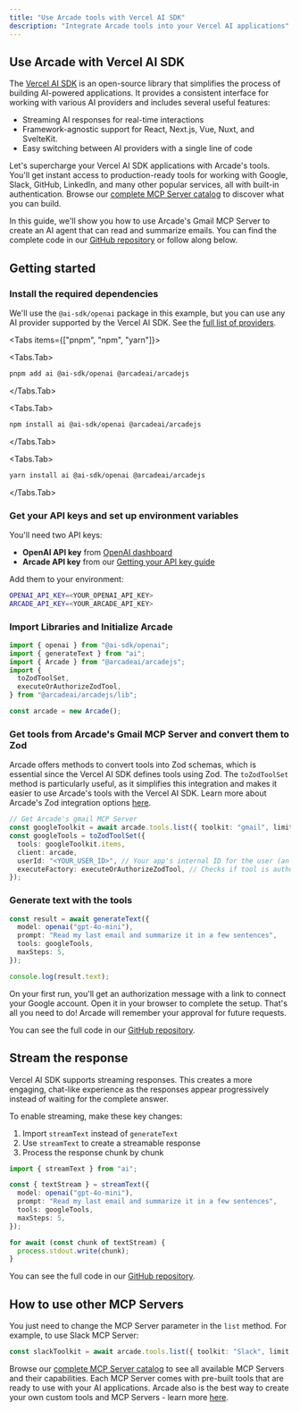 ```yaml
---
title: "Use Arcade tools with Vercel AI SDK"
description: "Integrate Arcade tools into your Vercel AI applications"
---
```



## Use Arcade with Vercel AI SDK

The [Vercel AI SDK](https://sdk.vercel.ai/) is an open-source library that simplifies the process of building AI-powered applications. It provides a consistent interface for working with various AI providers and includes several useful features:

- Streaming AI responses for real-time interactions
- Framework-agnostic support for React, Next.js, Vue, Nuxt, and SvelteKit.
- Easy switching between AI providers with a single line of code

Let's supercharge your Vercel AI SDK applications with Arcade's tools. You'll get instant access to production-ready tools for working with Google, Slack, GitHub, LinkedIn, and many other popular services, all with built-in authentication. Browse our [complete MCP Server catalog](/mcp-servers) to discover what you can build.

In this guide, we'll show you how to use Arcade's Gmail MCP Server to create an AI agent that can read and summarize emails. You can find the complete code in our [GitHub repository](https://github.com/ArcadeAI/arcade-ai/tree/main/examples/ai-sdk) or follow along below.

## Getting started

<Steps>

### Install the required dependencies

We'll use the `@ai-sdk/openai` package in this example, but you can use any AI provider supported by the Vercel AI SDK. See the [full list of providers](https://ai-sdk.dev/docs/foundations/providers-and-models#ai-sdk-providers).

<Tabs items={["pnpm", "npm", "yarn"]}>

<Tabs.Tab>

```bash
pnpm add ai @ai-sdk/openai @arcadeai/arcadejs
```

</Tabs.Tab>

<Tabs.Tab>

```bash
npm install ai @ai-sdk/openai @arcadeai/arcadejs
```

</Tabs.Tab>

<Tabs.Tab>

```bash
yarn install ai @ai-sdk/openai @arcadeai/arcadejs
```

</Tabs.Tab>

</Tabs>

### Get your API keys and set up environment variables

You'll need two API keys:

- **OpenAI API key** from [OpenAI dashboard](https://platform.openai.com/api-keys)
- **Arcade API key** from our [Getting your API key guide](/home/api-keys)

Add them to your environment:

```bash
OPENAI_API_KEY=<YOUR_OPENAI_API_KEY>
ARCADE_API_KEY=<YOUR_ARCADE_API_KEY>
```

### Import Libraries and Initialize Arcade

```ts
import { openai } from "@ai-sdk/openai";
import { generateText } from "ai";
import { Arcade } from "@arcadeai/arcadejs";
import {
  toZodToolSet,
  executeOrAuthorizeZodTool,
} from "@arcadeai/arcadejs/lib";

const arcade = new Arcade();
```

### Get tools from Arcade's Gmail MCP Server and convert them to Zod

Arcade offers methods to convert tools into Zod schemas, which is essential since the Vercel AI SDK defines tools using Zod. The `toZodToolSet` method is particularly useful, as it simplifies this integration and makes it easier to use Arcade's tools with the Vercel AI SDK. Learn more about Arcade's Zod integration options [here](/home/use-tools/get-tool-definitions#get-zod-tool-definitions).

```ts
// Get Arcade's gmail MCP Server
const googleToolkit = await arcade.tools.list({ toolkit: "gmail", limit: 30 });
const googleTools = toZodToolSet({
  tools: googleToolkit.items,
  client: arcade,
  userId: "<YOUR_USER_ID>", // Your app's internal ID for the user (an email, UUID, etc). It's used internally to identify your user in Arcade
  executeFactory: executeOrAuthorizeZodTool, // Checks if tool is authorized and executes it, or returns authorization URL if needed
});
```

### Generate text with the tools

```ts
const result = await generateText({
  model: openai("gpt-4o-mini"),
  prompt: "Read my last email and summarize it in a few sentences",
  tools: googleTools,
  maxSteps: 5,
});

console.log(result.text);
```

<Callout type="info">
On your first run, you'll get an authorization message with a link to connect your Google account. Open it in your browser to complete the setup. That's all you need to do! Arcade will remember your approval for future requests.
</Callout>
</Steps>

You can see the full code in our [GitHub repository](https://github.com/ArcadeAI/arcade-ai/blob/main/examples/ai-sdk/generateText.js).

## Stream the response

Vercel AI SDK supports streaming responses. This creates a more engaging, chat-like experience as the responses appear progressively instead of waiting for the complete answer.

To enable streaming, make these key changes:

1. Import `streamText` instead of `generateText`
2. Use `streamText` to create a streamable response
3. Process the response chunk by chunk

```ts
import { streamText } from "ai";

const { textStream } = streamText({
  model: openai("gpt-4o-mini"),
  prompt: "Read my last email and summarize it in a few sentences",
  tools: googleTools,
  maxSteps: 5,
});

for await (const chunk of textStream) {
  process.stdout.write(chunk);
}
```

You can see the full code in our [GitHub repository](https://github.com/ArcadeAI/arcade-ai/blob/main/examples/ai-sdk/index.js).

## How to use other MCP Servers

You just need to change the MCP Server parameter in the `list` method. For example, to use Slack MCP Server:

```ts
const slackToolkit = await arcade.tools.list({ toolkit: "Slack", limit: 30 });
```

Browse our [complete MCP Server catalog](/mcp-servers) to see all available MCP Servers and their capabilities. Each MCP Server comes with pre-built tools that are ready to use with your AI applications. Arcade also is the best way to create your own custom tools and MCP Servers - learn more [here](/home/build-tools/create-a-mcp-server).
